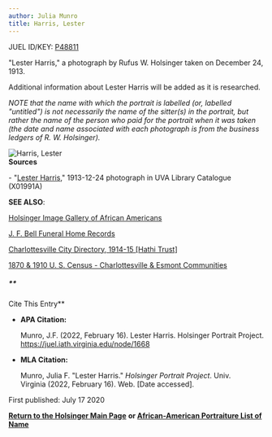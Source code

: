 ```yaml
---
author: Julia Munro
title: Harris, Lester
---
```

JUEL ID/KEY: [P48811](http://juel.iath.virginia.edu/public_person?person=48811 "P48811")

"Lester Harris," a photograph by Rufus W. Holsinger taken on December 24, 1913. 

Additional information about Lester Harris will be added as it is researched.

_NOTE that the name with which the portrait is labelled (or, labelled "untitled") is not necessarily the name of the sitter(s) in the portrait, but rather the name of the person who paid for the portrait when it was taken (the date and name associated with each photograph is from the business ledgers of R. W. Holsinger)._ 

![Harris, Lester](https://iiif.lib.virginia.edu/iiif/uva-lib:1041604/full/778,561/0/default.jpg "Harris, Lester")  
**Sources**

\- "[Lester Harris](https://search.lib.virginia.edu/catalog/uva-lib:1041604#?c=0&m=0&s=0&cv=0&xywh=0%2C-29%2C3982%2C2952 "Harris, Lester")," 1913-12-24 photograph in UVA Library Catalogue (X01991A) 

**SEE ALSO**:

[Holsinger Image Gallery of African Americans](http://rwholsingerphotos.org/images.php "Holsinger Image Gallery of African Americans")

[J. F. Bell Funeral Home Records](http://www2.vcdh.virginia.edu/afam/raceandplace/perl_scripts/funeral_search.html "J. F. Bell Funeral Home Database")

[Charlottesville City Directory, 1914-15 \[Hathi Trust\]](https://catalog.hathitrust.org/Record/101954103 "Charlottesville City Directory, 1914-15") 

[1870 & 1910 U. S. Census - Charlottesville & Esmont Communities](http://www2.vcdh.virginia.edu/afam/raceandplace/census/search_both.html "1870 & 1910 U. S. Census: Charlottesville and Esmont Communities")

##### **  
Cite This Entry**

*   **APA Citation:**
    
    Munro, J.F. (2022, February 16). Lester Harris. Holsinger Portrait Project. https://juel.iath.virginia.edu/node/1668
    
*   **MLA Citation:**
    
    Munro, Julia F. "Lester Harris." _Holsinger Portrait Project_. Univ. Virginia (2022, February 16). Web. \[Date accessed\].
    

  
First published: July 17 2020

[**Return to the Holsinger Main Page**](http://juel.iath.virginia.edu/node/980) **or [African-American Portraiture List of Name](http://juel.iath.virginia.edu/node/996)**